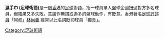 {{unreferenced|time=2010-06-30T04:46:00+00:00}}
'''濕手巾 (足球術語)'''是一個[[香港|香港]]的[[足球|足球]]術語，指一球員單人盤球企圖扭過對方多名球員，但結果又多失敗。意謂作無謂或過多的盤球動作，有貶意。香港著名[[足球評述員|足球評述員]]「阿叔」[[林尚義|林尚義]] 經常以此名詞貶抑球員「獨食」。



{{足球小作品}}
[[Category:足球術語|Category:足球術語]]